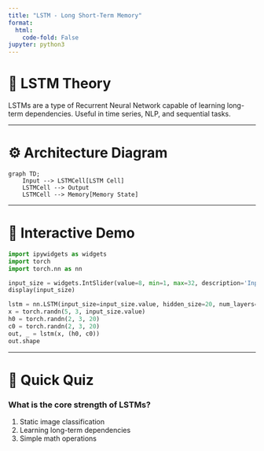```yaml
---
title: "LSTM - Long Short-Term Memory"
format:
  html:
    code-fold: False
jupyter: python3
---
```


# 🧠 LSTM Theory

LSTMs are a type of Recurrent Neural Network capable of learning long-term dependencies. Useful in time series, NLP, and sequential tasks.

---

# ⚙️ Architecture Diagram

```mermaid
graph TD;
    Input --> LSTMCell[LSTM Cell]
    LSTMCell --> Output
    LSTMCell --> Memory[Memory State]
```

---

# 🧪 Interactive Demo

```python
import ipywidgets as widgets
import torch
import torch.nn as nn

input_size = widgets.IntSlider(value=8, min=1, max=32, description='Input size')
display(input_size)

lstm = nn.LSTM(input_size=input_size.value, hidden_size=20, num_layers=2)
x = torch.randn(5, 3, input_size.value)
h0 = torch.randn(2, 3, 20)
c0 = torch.randn(2, 3, 20)
out, _ = lstm(x, (h0, c0))
out.shape
```

---

# 📝 Quick Quiz

::: {.quiz}
### What is the core strength of LSTMs?

1. Static image classification  
2. Learning long-term dependencies  
3. Simple math operations  
:::
